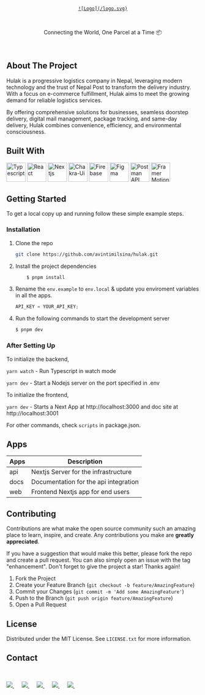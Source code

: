 <br />
<div align="center">
  <a href="https://hulak.vercel.app">

    ![Logo](/logo.svg)

</a>
<br/>
<p align="center">Connecting the World, One Parcel at a Time 📦</p>
<br />
</div>

## About The Project

Hulak is a progressive logistics company in Nepal, leveraging modern technology and the trust of Nepal Post to transform the delivery industry. With a focus on e-commerce fulfillment, Hulak aims to meet the growing demand for reliable logistics services.

By offering comprehensive solutions for businesses, seamless doorstep delivery, digital mail management, package tracking, and same-day delivery, Hulak combines convenience, efficiency, and environmental consciousness.

## Built With

<div style={{ display: "flex", flexWrap: "wrap" }}>
	<img
		src="https://img.icons8.com/color/48/000000/typescript.png"
		title="Typescript"
		alt="Typescript"
		width="50"
		height="50"
	/>
	<img
		src="https://img.icons8.com/color/48/000000/react-native.png"
		title="React"
		alt="React"
		width="50"
		height="50"
	/>
	<img
		src="https://img.icons8.com/color/48/000000/nextjs.png"
		title="Nextjs"
		alt="Nextjs"
		width="50"
		height="50"
	/>
	<img
		src="https://img.icons8.com/color/48/000000/chakra-ui.png"
		title="Chakra-Ui"
		alt="Chakra-Ui"
		width="50"
		height="50"
	/>
	<img
		src="https://img.icons8.com/color/48/000000/firebase.png"
		title="Firebase"
		alt="Firebase"
		width="50"
		height="50"
	/>
	<img
		src="https://img.icons8.com/color/48/000000/figma.png"
		title="Figma"
		alt="Figma"
		width="50"
		height="50"
	/>
	<img
		width="50"
		height="50"
		src="https://img.icons8.com/dusk/64/postman-api.png"
		title="Postman API"
		alt="Postman API"
	/>
	<img
		width="50"
		height="50"
		src="https://img.icons8.com/external-tal-revivo-shadow-tal-revivo/24/external-framer-the-only-tool-you-need-to-create-interactive-designs-for-any-platform-logo-shadow-tal-revivo.png"
		alt="Framer Motion"
		title="Framer Motion"
		width="50"
		height="50"
	/>
</div>

## Getting Started

To get a local copy up and running follow these simple example steps.

### Installation

1. Clone the repo
   ```sh
   git clone https://github.com/avintimilsina/hulak.git
   ```
2. Install the project dependencies

   ```powershell
       $ pnpm install
   ```

3. Rename the `env.example` to `env.local` & update you enviroment variables in all the apps.

   ```js
   API_KEY = YOUR_API_KEY;
   ```

4. Run the following commands to start the development server

   ```powershell
   $ pnpm dev
   ```

### After Setting Up

To initialize the backend,

`yarn watch` - Run Typescript in watch mode

`yarn dev` - Start a Nodejs server on the port specified in .env

To initialize the frontend,

`yarn dev` - Starts a Next App at http://localhost:3000 and doc site at http://localhost:3001

For other commands, check `scripts` in package.json.

## Apps

| Apps | Description                           |
| ---- | ------------------------------------- |
| api  | Nextjs Server for the infrastructure  |
| docs | Documentation for the api integration |
| web  | Frontend Nextjs app for end users     |

## Contributing

Contributions are what make the open source community such an amazing place to learn, inspire, and create. Any contributions you make are **greatly appreciated**.

If you have a suggestion that would make this better, please fork the repo and create a pull request. You can also simply open an issue with the tag "enhancement".
Don't forget to give the project a star! Thanks again!

1. Fork the Project
2. Create your Feature Branch (`git checkout -b feature/AmazingFeature`)
3. Commit your Changes (`git commit -m 'Add some AmazingFeature'`)
4. Push to the Branch (`git push origin feature/AmazingFeature`)
5. Open a Pull Request

## License

Distributed under the MIT License. See `LICENSE.txt` for more information.

## Contact

&nbsp;

<div style={{ display: "flex", flexWrap: "wrap", justifyContent: "center" }}>
	<a href="mailto:avin.timilsina.16@gmail.com">
		<img src="https://img.shields.io/badge/gmail-%23D14836.svg?&style=for-the-badge&logo=gmail&logoColor=white" />
	</a>
	&nbsp;&nbsp;&nbsp;&nbsp;
	<a href="https://www.facebook.com/avin.timilsina.16/">
		<img src="https://img.shields.io/badge/facebook-%233B5998.svg?&style=for-the-badge&logo=facebook&logoColor=white" />
	</a>
	&nbsp;&nbsp;&nbsp;&nbsp;
	<a href="https://www.instagram.com/avin_timilsina/">
		<img src="https://img.shields.io/badge/instagram-%23dc2743.svg?&style=for-the-badge&logo=instagram&logoColor=white" />
	</a>
	&nbsp;&nbsp;&nbsp;&nbsp;
	<a href="https://www.linkedin.com/in/avintimilsina/">
		<img src="https://img.shields.io/badge/linkedin-%230077B5.svg?&style=for-the-badge&logo=linkedin&logoColor=white" />
	</a>
	&nbsp;&nbsp;&nbsp;&nbsp;
	<a href="https://twitter.com/avin_timilsina">
		<img src="https://img.shields.io/badge/twitter-%231DA1F2.svg?&style=for-the-badge&logo=twitter&logoColor=white" />
	</a>
	&nbsp;&nbsp;&nbsp;&nbsp;
</div>

